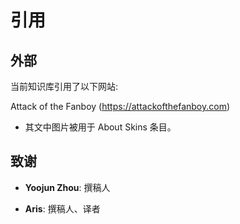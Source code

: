 # 引用

## 外部

当前知识库引用了以下网站:

Attack of the Fanboy (https://attackofthefanboy.com)

- 其文中图片被用于 About Skins 条目。

## 致谢

- **Yoojun Zhou**: 撰稿人

- **Aris**: 撰稿人、译者